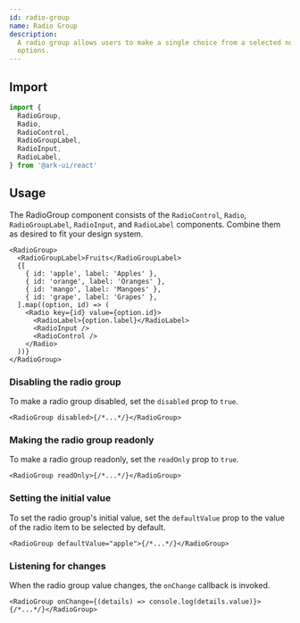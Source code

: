 ```yaml
---
id: radio-group
name: Radio Group
description:
  A radio group allows users to make a single choice from a selected number of
  options.
---
```


## Import

```ts
import {
  RadioGroup,
  Radio,
  RadioControl,
  RadioGroupLabel,
  RadioInput,
  RadioLabel,
} from '@ark-ui/react'
```

## Usage

The RadioGroup component consists of the `RadioControl`, `Radio`,
`RadioGroupLabel`, `RadioInput`, and `RadioLabel` components. Combine them as
desired to fit your design system.

```tsx
<RadioGroup>
  <RadioGroupLabel>Fruits</RadioGroupLabel>
  {[
    { id: 'apple', label: 'Apples' },
    { id: 'orange', label: 'Oranges' },
    { id: 'mango', label: 'Mangoes' },
    { id: 'grape', label: 'Grapes' },
  ].map((option, id) => (
    <Radio key={id} value={option.id}>
      <RadioLabel>{option.label}</RadioLabel>
      <RadioInput />
      <RadioControl />
    </Radio>
  ))}
</RadioGroup>
```

### Disabling the radio group

To make a radio group disabled, set the `disabled` prop to `true`.

```tsx
<RadioGroup disabled>{/*...*/}</RadioGroup>
```

### Making the radio group readonly

To make a radio group readonly, set the `readOnly` prop to `true`.

```tsx
<RadioGroup readOnly>{/*...*/}</RadioGroup>
```

### Setting the initial value

To set the radio group's initial value, set the `defaultValue` prop to the value
of the radio item to be selected by default.

```tsx
<RadioGroup defaultValue="apple">{/*...*/}</RadioGroup>
```

### Listening for changes

When the radio group value changes, the `onChange` callback is invoked.

```tsx
<RadioGroup onChange={(details) => console.log(details.value)}>{/*...*/}</RadioGroup>
```
